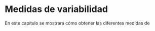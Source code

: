 # Medidas de variabilidad

En este capítulo se mostrará cómo obtener las diferentes medidas de 













